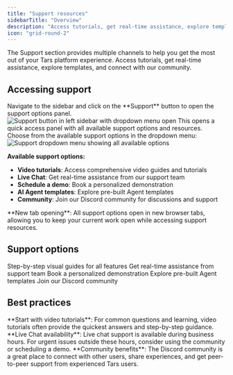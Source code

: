 ```yaml
---
title: "Support resources"
sidebarTitle: "Overview"
description: "Access tutorials, get real-time assistance, explore templates, and connect with the Tars community"
icon: "grid-round-2"
---
```


The Support section provides multiple channels to help you get the most out of your Tars platform experience. Access tutorials, get real-time assistance, explore templates, and connect with our community.

## Accessing support

<Steps>
<Step title="Click support button" icon="circle-question">
  Navigate to the sidebar and click on the **Support** button to open the support options panel.
  
  <Frame>
  <img src="/images/dashboard/support/step-1-click-support.png" alt="Support button in left sidebar with dropdown menu open" />
  </Frame>
  
  <Check>
  This opens a quick access panel with all available support options and resources.
  </Check>
</Step>

<Step title="Select support option" icon="list">
  Choose from the available support options in the dropdown menu:
  
  <Frame>
  <img src="/images/dashboard/support/step-2-click-relevant-option.png" alt="Support dropdown menu showing all available options" />
  </Frame>
  
  **Available support options:**
  - **Video tutorials**: Access comprehensive video guides and tutorials
  - **Live Chat**: Get real-time assistance from our support team
  - **Schedule a demo**: Book a personalized demonstration
  - **AI Agent templates**: Explore pre-built Agent templates
  - **Community**: Join our Discord community for discussions and support
  
  <Info>
  **New tab opening**: All support options open in new browser tabs, allowing you to keep your current work open while accessing support resources.
  </Info>
</Step>
</Steps>

## Support options

<CardGroup cols={2}>
  <Card title="Video tutorials" icon="video" href="/platform-fundamentals/platform-tour/support/video-tutorials">
    Step-by-step visual guides for all features
  </Card>

  <Card title="Live Chat" icon="comments" href="/platform-fundamentals/platform-tour/support/live-chat">
    Get real-time assistance from support team
  </Card>

  <Card title="Schedule a demo" icon="calendar" href="/platform-fundamentals/platform-tour/support/schedule-demo">
    Book a personalized demonstration
  </Card>

  <Card title="AI Agent templates" icon="template" href="/platform-fundamentals/platform-tour/support/agent-templates">
    Explore pre-built Agent templates
  </Card>

</CardGroup>
  <Card title="Community" icon="users" href="/platform-fundamentals/platform-tour/support/community" horizontal>
    Join our Discord community
  </Card>

## Best practices

<Tip>
  **Start with video tutorials**: For common questions and learning, video
  tutorials often provide the quickest answers and step-by-step guidance.
</Tip>

<Warning>
  **Live Chat availability**: Live chat support is available during business
  hours. For urgent issues outside these hours, consider using the community or
  scheduling a demo.
</Warning>

<Info>
  **Community benefits**: The Discord community is a great place to connect with
  other users, share experiences, and get peer-to-peer support from experienced
  Tars users.
</Info>
